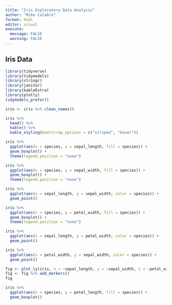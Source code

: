 ```yaml
---
title: "Iris Exploratory Data Analysis"
author: "Mike Calabro"
format: html
editor: visual
execute: 
  message: FALSE
  warning: FALSE
---
```


## Iris Data

```r
library(tidyverse)
library(tidymodels)
library(stringr)
library(janitor)
library(kableExtra)
library(plotly)
tidymodels_prefer()

iris <- iris %>% clean_names()

iris %>%
  head() %>%
  kable() %>%
  kable_styling(bootstrap_options = c("striped", "hover"))
```

```r
iris %>%
  ggplot(aes(x = species, y = sepal_length, fill = species)) +
  geom_boxplot() +
  theme(legend.position = "none")
```

```r
iris %>%
  ggplot(aes(x = species, y = sepal_width, fill = species)) +
  geom_boxplot() +
  theme(legend.position = "none")
```

```r
iris %>%
  ggplot(aes(x = sepal_length, y = sepal_width, color = species)) +
  geom_point()
```

```r
iris %>%
  ggplot(aes(x = species, y = petal_width, fill = species)) +
  geom_boxplot() +
  theme(legend.position = "none")
```

```r
iris %>%
  ggplot(aes(x = sepal_length, y = petal_width, color = species)) +
  geom_point()
```

```r
iris %>%
  ggplot(aes(x = petal_width, y = sepal_width, color = species)) +
  geom_point()
```

```r
fig <- plot_ly(iris, x = ~sepal_length, y = ~sepal_width, z = ~petal_width, color = ~species, colors = c('red3', 'green3', "skyblue3"))
fig <- fig %>% add_markers()
fig
```

```r
iris %>%
  ggplot(aes(x = species, y = petal_length, fill = species)) +
  geom_boxplot()
```
